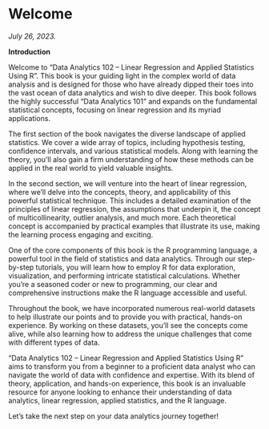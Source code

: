 # Welcome {.unnumbered}

*July 26, 2023.*

**Introduction**

Welcome to "Data Analytics 102 -- Linear Regression and Applied Statistics Using R". This book is your guiding light in the complex world of data analysis and is designed for those who have already dipped their toes into the vast ocean of data analytics and wish to dive deeper. This book follows the highly successful "Data Analytics 101" and expands on the fundamental statistical concepts, focusing on linear regression and its myriad applications.

The first section of the book navigates the diverse landscape of applied statistics. We cover a wide array of topics, including hypothesis testing, confidence intervals, and various statistical models. Along with learning the theory, you'll also gain a firm understanding of how these methods can be applied in the real world to yield valuable insights.

In the second section, we will venture into the heart of linear regression, where we'll delve into the concepts, theory, and applicability of this powerful statistical technique. This includes a detailed examination of the principles of linear regression, the assumptions that underpin it, the concept of multicollinearity, outlier analysis, and much more. Each theoretical concept is accompanied by practical examples that illustrate its use, making the learning process engaging and exciting. 

One of the core components of this book is the R programming language, a powerful tool in the field of statistics and data analytics. Through our step-by-step tutorials, you will learn how to employ R for data exploration, visualization, and performing intricate statistical calculations. Whether you're a seasoned coder or new to programming, our clear and comprehensive instructions make the R language accessible and useful. 

Throughout the book, we have incorporated numerous real-world datasets to help illustrate our points and to provide you with practical, hands-on experience. By working on these datasets, you'll see the concepts come alive, while also learning how to address the unique challenges that come with different types of data.

"Data Analytics 102 -- Linear Regression and Applied Statistics Using R" aims to transform you from a beginner to a proficient data analyst who can navigate the world of data with confidence and expertise. With its blend of theory, application, and hands-on experience, this book is an invaluable resource for anyone looking to enhance their understanding of data analytics, linear regression, applied statistics, and the R language.

Let's take the next step on your data analytics journey together!

